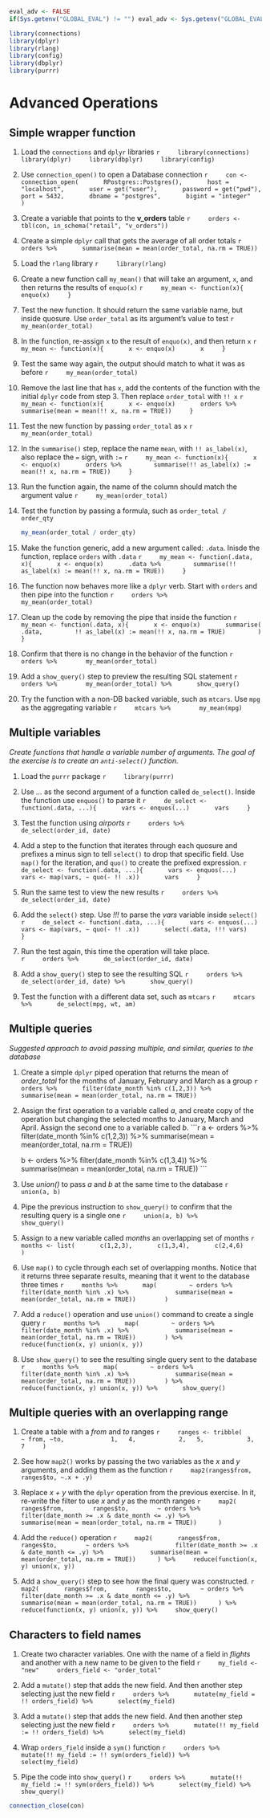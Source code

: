 ```r
eval_adv <- FALSE
if(Sys.getenv("GLOBAL_EVAL") != "") eval_adv <- Sys.getenv("GLOBAL_EVAL")
```

```r
library(connections)
library(dplyr)
library(rlang)
library(config)
library(dbplyr)
library(purrr)
```

# Advanced Operations

## Simple wrapper function

1. Load the `connections` and `dplyr` libraries
    ```r
    library(connections)
    library(dplyr)
    library(dbplyr)
    library(config)
    ```

2. Use `connection_open()` to open a Database connection
    ```r
    con <- connection_open(
      RPostgres::Postgres(),
      host =  "localhost",
      user = get("user"),
      password = get("pwd"),
      port = 5432,
      dbname = "postgres",
      bigint = "integer"
    )
    ```

3. Create a variable that points to the **v_orders** table
    ```r
    orders <- tbl(con, in_schema("retail", "v_orders"))
    ```


4. Create a simple `dplyr` call that gets the average of all order totals
    ```r
    orders %>%
      summarise(mean = mean(order_total, na.rm = TRUE))
    ```

5. Load the `rlang` library
    ```r
    library(rlang)
    ```

6. Create a new function call `my_mean()` that will take an argument, `x`, and then returns the results of `enquo(x)`
    ```r
    my_mean <- function(x){
      enquo(x)
    }
    ```

7. Test the new function. It should return the same variable name, but inside quosure. Use `order_total` as its argument's value to test
    ```r
    my_mean(order_total)
    ```

8. In the function, re-assign `x` to the result of `enquo(x)`, and then return `x`
    ```r
    my_mean <- function(x){
      x <- enquo(x)
      x
    }
    ```

9. Test the same way again, the output should match to what it was as before
    ```r
    my_mean(order_total)
    ```

10. Remove the last line that has `x`,  add the contents of the function with the initial `dplyr` code from step 3.  Then replace `order_total` with `!! x`
    ```r
    my_mean <- function(x){
      x <- enquo(x)
      orders %>%
        summarise(mean = mean(!! x, na.rm = TRUE))
    }
    ```

11. Test the new function by passing `order_total` as `x`
    ```r
    my_mean(order_total)
    ```

12. In the `summarise()` step, replace the name `mean`, with `!! as_label(x)`, also replace the `=` sign, with `:=`
    ```r
    my_mean <- function(x){
      x <- enquo(x)
      orders %>%
        summarise(!! as_label(x) := mean(!! x, na.rm = TRUE))
    }
    ```

13. Run the function again, the name of the column should match the argument value
    ```r
    my_mean(order_total)
    ```

14. Test the function by passing a formula, such as `order_total / order_qty`

    ```r
    my_mean(order_total / order_qty)
    ```

15. Make the function generic, add a new argument called: `.data`. Inisde the function, replace `orders` with `.data`
    ```r
    my_mean <- function(.data, x){
      x <- enquo(x)
      .data %>%
        summarise(!! as_label(x) := mean(!! x, na.rm = TRUE))
    }
    ```

16. The function now behaves more like a `dplyr` verb. Start with `orders` and then pipe into the function
    ```r
    orders %>% 
      my_mean(order_total)
    ```

17. Clean up the code by removing the pipe that inside the function
    ```r
    my_mean <- function(.data, x){
      x <- enquo(x)
      summarise(
        .data,
        !! as_label(x) := mean(!! x, na.rm = TRUE)
        )
    }
    ```

18. Confirm that there is no change in the behavior of the function
    ```r
    orders %>% 
      my_mean(order_total)
    ```

19. Add a `show_query()` step to preview the resulting SQL statement
    ```r
    orders %>% 
      my_mean(order_total) %>%
      show_query()
    ```

20. Try the function with a non-DB backed variable, such as `mtcars`. Use `mpg` as the aggregating variable
    ```r
    mtcars %>% 
      my_mean(mpg)
    ```

## Multiple variables
*Create functions that handle a variable number of arguments. The goal of the exercise is to create an `anti-select()` function.*

1. Load the `purrr` package
    ```r
    library(purrr)
    ```


2. Use *...* as the second argument of a function called `de_select()`.  Inside the function use `enquos()` to parse it
    ```r
    de_select <- function(.data, ...){
      vars <- enquos(...)
      vars
    }
    ```

3. Test the function using *airports*
    ```r
    orders %>%
      de_select(order_id, date)
    ```

4. Add a step to the function that iterates through each quosure and prefixes a minus sign to tell `select()` to drop that specific field.  Use `map()` for the iteration, and `quo()` to create the prefixed expression.
    ```r
    de_select <- function(.data, ...){
      vars <- enquos(...)
      vars <- map(vars, ~ quo(- !! .x))
      vars
    }
    ```

5. Run the same test to view the new results
    ```r
    orders %>%
      de_select(order_id, date)
    ```

6. Add the `select()` step.  Use *!!!* to parse the *vars* variable inside `select()`
    ```r
    de_select <- function(.data, ...){
      vars <- enquos(...)
      vars <- map(vars, ~ quo(- !! .x))
      select(.data, !!! vars)
    }
    ```

7. Run the test again, this time the operation will take place.  
    ```r
    orders %>%
      de_select(order_id, date)
    ```

8. Add a `show_query()` step to see the resulting SQL
    ```r
    orders %>%
      de_select(order_id, date) %>%
      show_query()
    ```

9. Test the function with a different data set, such as `mtcars`
    ```r
    mtcars %>%
      de_select(mpg, wt, am)
    ```

## Multiple queries
*Suggested approach to avoid passing multiple, and similar, queries to the database*

1. Create a simple `dplyr` piped operation that returns the mean of *order_total* for the months of January, February and March as a group
    ```r
    orders %>%
      filter(date_month %in% c(1,2,3)) %>%
      summarise(mean = mean(order_total, na.rm = TRUE)) 
    ```

2. Assign the first operation to a variable called *a*, and create copy of the operation but changing the selected months to January, March and April.  Assign the second one to a variable called *b*.
    ```r
    a <- orders %>%
      filter(date_month %in% c(1,2,3)) %>%
      summarise(mean = mean(order_total, na.rm = TRUE)) 
    
    b <- orders %>%
      filter(date_month %in% c(1,3,4)) %>%
      summarise(mean = mean(order_total, na.rm = TRUE)) 
    ```

3. Use *union()* to pass *a* and *b* at the same time to the database
    ```r
    union(a, b)
    ```

4. Pipe the previous instruction to `show_query()` to confirm that the resulting query is a single one
    ```r
    union(a, b) %>%
      show_query()
    ```


5. Assign to a new variable called *months* an overlapping set of months
    ```r
    months <- list(
      c(1,2,3),
      c(1,3,4),
      c(2,4,6)
    )
    ```

6. Use `map()` to cycle through each set of overlapping months.  Notice that it returns three separate results, meaning that it went to the database three times
    ```r
    months %>%
      map(
        ~ orders %>%
            filter(date_month %in% .x) %>%
            summarise(mean = mean(order_total, na.rm = TRUE)) 
      )
    ```

7. Add a `reduce()` operation and use `union()` command to create a single query
    ```r
    months %>%
      map(
        ~ orders %>%
            filter(date_month %in% .x) %>%
            summarise(mean = mean(order_total, na.rm = TRUE)) 
      ) %>%
      reduce(function(x, y) union(x, y))
    ```

8. Use `show_query()` to see the resulting single query sent to the database
    ```r
    months %>%
      map(
        ~ orders %>%
            filter(date_month %in% .x) %>%
            summarise(mean = mean(order_total, na.rm = TRUE)) 
      ) %>%
      reduce(function(x, y) union(x, y)) %>%
      show_query()
    ```


## Multiple queries with an overlapping range

1. Create a table with a *from* and *to* ranges
    ```r
    ranges <- tribble(
      ~ from, ~to, 
           1,   4,
           2,   5,
           3,   7
    )
    ```

2. See how `map2()` works by passing the two variables as the *x* and *y* arguments, and adding them as the function
    ```r
    map2(ranges$from, ranges$to, ~.x + .y)
    ```

3. Replace *x + y* with the `dplyr` operation from the previous exercise.  In it, re-write the filter to use *x* and *y* as the month ranges 
    ```r
    map2(
      ranges$from, 
      ranges$to,
       ~ orders %>%
            filter(date_month >= .x & date_month <= .y) %>%
            summarise(mean = mean(order_total, na.rm = TRUE)) 
    )
    ```

4. Add the `reduce()` operation
    ```r
    map2(
      ranges$from, 
      ranges$to,
       ~ orders %>%
            filter(date_month >= .x & date_month <= .y) %>%
            summarise(mean = mean(order_total, na.rm = TRUE)) 
    ) %>%
    reduce(function(x, y) union(x, y))
    ```

5. Add a `show_query()` step to see how the final query was constructed.
    ```r
    map2(
      ranges$from, 
      ranges$to,
       ~ orders %>%
            filter(date_month >= .x & date_month <= .y) %>%
            summarise(mean = mean(order_total, na.rm = TRUE)) 
    ) %>%
    reduce(function(x, y) union(x, y)) %>%
    show_query()
    ```


## Characters to field names

1. Create two character variables. One with the name of a field in *flights* and another with a new name to be given to the field
    ```r
    my_field <- "new"
    orders_field <- "order_total"
    ```

2. Add a `mutate()` step that adds the new field. And then another step selecting just the new field
    ```r
    orders %>%
      mutate(my_field = !! orders_field) %>%
      select(my_field)
    ```

3. Add a `mutate()` step that adds the new field. And then another step selecting just the new field
    ```r
    orders %>%
      mutate(!! my_field := !! orders_field) %>%
      select(my_field)
    ```

4. Wrap `orders_field` inside a `sym()` function
    ```r
    orders %>%
      mutate(!! my_field := !! sym(orders_field)) %>%
      select(my_field)
    ```

5. Pipe the code into `show_query()`
    ```r
    orders %>%
      mutate(!! my_field := !! sym(orders_field)) %>%
      select(my_field) %>%
      show_query()
    ```

```r
connection_close(con)
```
